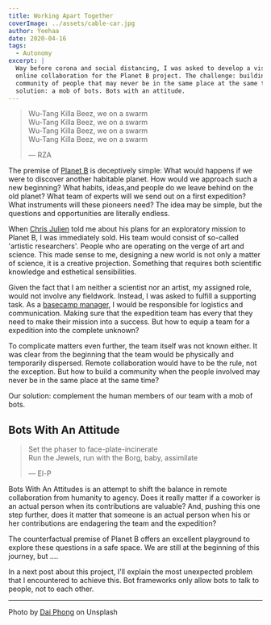 ```yaml
---
title: Working Apart Together
coverImage: ../assets/cable-car.jpg
author: Yeehaa
date: 2020-04-16
tags: 
  - Autonomy
excerpt: | 
  Way before corona and social distancing, I was asked to develop a vision for
  online collaboration for the Planet B project. The challenge: building a
  community of people that may never be in the same place at the same time. The
  solution: a mob of bots. Bots with an attitude.
---
```


> Wu-Tang Killa Beez, we on a swarm   
> Wu-Tang Killa Beez, we on a swarm   
> Wu-Tang Killa Beez, we on a swarm   
> Wu-Tang Killa Beez, we on a swarm   
>
> &mdash; RZA

The premise of [Planet B](https://planet-b.eu/) is deceptively simple: What
would happens if we were to discover another habitable planet. How would we
approach such a new beginning? What habits, ideas,and people do we leave behind
on the old planet?  What team of experts will we send out on a first expedition?
What instruments will these pioneers need? The idea may be simple, but the
questions and opportunities are literally endless.

When [Chris Julien](https://twitter.com/chrisjulien) told me about his plans for
an exploratory mission to Planet B, I was immediately sold. His team
would consist of so-called 'artistic researchers'. People who are operating on
the verge of art and science. This made sense to me, designing a new world is
not only a matter of science, it is a creative projection. Something that
requires both scientific knowledge and esthetical sensibilities.


Given the fact that I am neither a scientist nor an artist, my assigned role,
would not involve any fieldwork. Instead, I was asked to fulfill a supporting
task. As a [basecamp
manager](http://www.theyet.org/wp-content/uploads/2012/09/Roles-and-Responsibilities.pdf),
I would be responsible for logistics and communication. Making sure that the
expedition team has every that they need to make their mission into a success.
But how to equip a team for a expedition into the complete unknown?

To complicate matters even further, the team itself was not known either. It was
clear from the beginning that the team would be physically and temporarily
dispersed. Remote collaboration would have to be the rule, not the exception.
But how to build a community when the people involved may never be in the same
place at the same time? 

Our solution: complement the human members of our team with a mob of bots.

## Bots With An Attitude

> Set the phaser to face-plate-incinerate  
> Run the Jewels, run with the Borg, baby, assimilate   
>
> &mdash; El-P

Bots With An Attitudes is an attempt to shift the balance in remote
collaboration from humanity to agency. Does it really matter if a coworker is
an actual person when its contributions are valuable? And, pushing this one step
further, does it matter that someone is an actual person when his or her
contributions are endagering the team and the expedition?

The counterfactual premise of Planet B offers an excellent playground to explore
these questions in a safe space. We are still at the beginning of this journey,
but ....

In a next post about this project, I'll explain the most unexpected problem 
that I encountered to achieve this. Bot frameworks only allow bots to talk to
people, not to each other.


---
Photo by [Dai Phong](https://unsplash.com/@ddanh85?utm_source=unsplash&utm_medium=referral&utm_content=creditCopyText) on Unsplash

